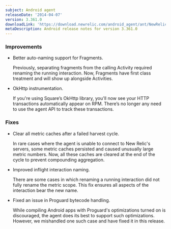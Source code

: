 ```yaml
---
subject: Android agent
releaseDate: '2014-04-07'
version: 3.361.0
downloadLink: 'https://download.newrelic.com/android_agent/ant/NewRelic_Android_Agent_3.361.0.zip'
metaDescription: Android release notes for version 3.361.0
---
```


### Improvements

* Better auto-naming support for Fragments.

  Previously, separating fragments from the calling Activity required renaming the running interaction. Now, Fragments have first class treatment and will show up alongside Activities.
* OkHttp instrumentation.

  If you're using Square’s OkHttp library, you'll now see your HTTP transactions automatically appear on RPM. There’s no longer any need to use the agent API to track these transactions.

### Fixes

* Clear all metric caches after a failed harvest cycle.

  In rare cases where the agent is unable to connect to New Relic's servers, some metric caches persisted and caused unusually large metric numbers. Now, all these caches are cleared at the end of the cycle to prevent compounding aggregation.
* Improved inflight interaction naming.

  There are some cases in which renaming a running interaction did not fully rename the metric scope. This fix ensures all aspects of the interaction bear the new name.
* Fixed an issue in Proguard bytecode handling.

  While compiling Android apps with Proguard's optimizations turned on is discouraged, the agent does its best to support such optimizations. However, we mishandled one such case and have fixed it in this release.
